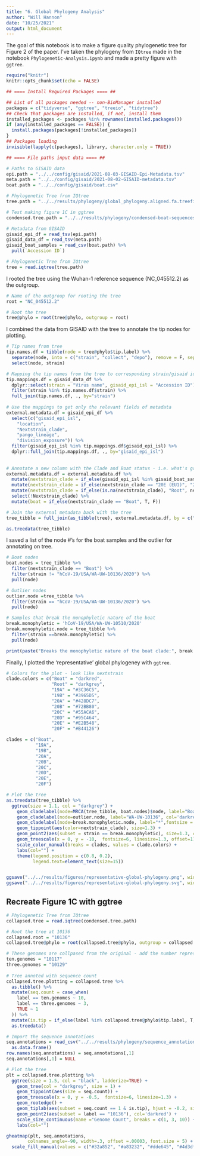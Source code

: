 ```yaml
---
title: "6. Global Phylogeny Analysis"
author: "Will Hannon"
date: "10/25/2021"
output: html_document
---
```


The goal of this notebook is to make a figure quality phylogenetic tree for Figure 2 of the paper. I've taken the phylogeny from `IQtree` made in the notebook `Phylogenetic-Analysis.ipynb` and made a pretty figure with `ggtree`.  

```r
require("knitr")
knitr::opts_chunk$set(echo = FALSE)
```

```r

## ==== Install Required Packages ==== ##

## List of all packages needed -- non-BioManager installed
packages = c("tidyverse", "ggtree", "treeio", "tidytree")
## Check that packages are installed, if not, install them
installed_packages <- packages %in% rownames(installed.packages())
if (any(installed_packages == FALSE)) {
  install.packages(packages[!installed_packages])
}
## Packages loading
invisible(lapply(c(packages), library, character.only = TRUE))

```

```r

## ==== File paths input data ==== ##

# Paths to GISAID data
epi.path = "../../config/gisaid/2021-08-03-GISAID-Epi-Metadata.tsv"
meta.path = "../../config/gisaid/2021-08-02-GISAID-metadata.tsv"
boat.path = "../../config/gisaid/boat.csv"

# Phylogenetic Tree from IQtree
tree.path = "../../results/phylogeny/global_phylogeny.aligned.fa.treefile"

# Test making figure 1C in ggtree
condensed.tree.path = "../../results/phylogeny/condensed-boat-sequences.aligned.fa.treefile"
```

```r

# Metadata from GISAID
gisaid_epi_df = read_tsv(epi.path)
gisaid_data_df = read_tsv(meta.path)
gisaid_boat_samples = read_csv(boat.path) %>% 
  pull(`Accession ID`)

# Phylogenetic Tree from IQtree
tree = read.iqtree(tree.path)

```

I rooted the tree using the Wuhan-1 reference sequence (NC_045512.2) as the outgroup.
```r

# Name of the outgroup for rooting the tree
root = "NC_045512.2"

# Root the tree
tree@phylo = root(tree@phylo, outgroup = root)

```

I combined the data from GISAID with the tree to annotate the tip nodes for plotting.
```r

# Tip names from tree
tip.names.df = tibble(node = tree@phylo$tip.label) %>% 
  separate(node, into = c("strain", "collect", "depo"), remove = F, sep = "\\|") %>% 
  select(node, strain)

# Mapping the tip names from the tree to corresponding strain/gisaid ids
tip.mappings.df = gisaid_data_df %>% 
  dplyr::select(strain = "Virus name", gisaid_epi_isl = "Accession ID") %>% 
  filter(strain %in% tip.names.df$strain) %>% 
  full_join(tip.names.df, ., by="strain")
  
# Use the mappings to get only the relevant fields of metadata
external.metadata.df = gisaid_epi_df %>% 
  select(c("gisaid_epi_isl",
    "location",
    "Nextstrain_clade",
    "pango_lineage",
    "division_exposure")) %>% 
  filter(gisaid_epi_isl %in% tip.mappings.df$gisaid_epi_isl) %>% 
  dplyr::full_join(tip.mappings.df, ., by="gisaid_epi_isl") 
  
  
# Annotate a new column with the Clade and Boat status - i.e. what's going to be grouped on the tree
external.metadata.df = external.metadata.df %>% 
  mutate(nextstrain_clade = if_else(gisaid_epi_isl %in% gisaid_boat_samples, "Boat", Nextstrain_clade)) %>% 
  mutate(nextstrain_clade = if_else(nextstrain_clade == "20E (EU1)", "20E", nextstrain_clade)) %>% 
  mutate(nextstrain_clade = if_else(is.na(nextstrain_clade), "Root", nextstrain_clade)) %>% 
  select(!Nextstrain_clade) %>% 
  mutate(boat = if_else(nextstrain_clade == "Boat", T, F))

# Join the external metadata back with the tree
tree_tibble = full_join(as_tibble(tree), external.metadata.df, by = c("label" = "node"))

as.treedata(tree_tibble)

```

I saved a list of the node #'s for the boat samples and the outlier for annotating on tree. 
```r

# Boat nodes
boat.nodes = tree_tibble %>% 
  filter(nextstrain_clade == "Boat") %>% 
  filter(strain != "hCoV-19/USA/WA-UW-10136/2020") %>% 
  pull(node)

# Outlier nodes
outlier.node =tree_tibble %>% 
  filter(strain == "hCoV-19/USA/WA-UW-10136/2020") %>% 
  pull(node)

# Samples that break the monophyletic nature of the boat
break.monophyletic = 'hCoV-19/USA/WA-UW-10510/2020'
break.monophyletic.node = tree_tibble %>% 
  filter(strain ==break.monophyletic) %>% 
  pull(node)

print(paste("Breaks the monophyletic nature of the boat clade:", break.monophyletic))
```

Finally, I plotted the 'representative' global phylogeney with `ggtree`. 
```r

# Colors for the plot - look like nextstrain
clade.colors = c("Boat" = "darkred", 
                 "Root" = "darkgrey",
                 "19A" = "#3C36C5",
                 "19B" = "#3965D5",
                 "20A" = "#428DC7",
                 "20B" = "#72BB80",
                 "20C" = "#55ACA6",
                 "20D" = "#95C464",
                 "20E" = "#E2B548",
                 "20F" = "#B44126")

clades = c("Boat",
           "19A",
           "19B",
           "20A",
           "20B",
           "20C",
           "20D",
           "20E",
           "20F")

# Plot the tree
as.treedata(tree_tibble) %>% 
  ggtree(size = 1.1, col = "darkgrey") + 
    geom_cladelabel(node=MRCA(tree_tibble, boat.nodes)$node, label="Boat Clade", col='darkred', offset = .000015, offset.text = .000015,  barsize = 1, fontsize = 5) +
    geom_cladelabel(node=outlier.node, label="WA-UW-10136", col='darkred',  offset = .00001) +
    geom_cladelabel(node=break.monophyletic.node, label="*",fontsize = 5, col='#55ACA6',  offset = .000001) +
    geom_tippoint(aes(color=nextstrain_clade), size=1.3) + 
    geom_point2(aes(subset = strain == break.monophyletic), size=1.3, col='#55ACA6') + 
    geom_treescale(x = 0, y = -10,  fontsize=6, linesize=1.3, offset=1) +
    scale_color_manual(breaks = clades, values = clade.colors) +
    labs(col="") +
    theme(legend.position = c(0.8, 0.2),
          legend.text=element_text(size=15))


ggsave("../../results/figures/representative-global-phylogeny.png", width = 7, height = 14, dpi = 300)
ggsave("../../results/figures/representative-global-phylogeny.svg", width = 7, height = 14)


```

## Recreate Figure 1C with ggtree

```r
# Phylogenetic Tree from IQtree
collapsed.tree = read.iqtree(condensed.tree.path)

# Root the tree at 10136
collapsed.root = "10136"
collapsed.tree@phylo = root(collapsed.tree@phylo, outgroup = collapsed.root)

# These genomes are collpased from the original - add the number represented by each type. 
ten.genomes = "10117"
three.genomes = "10129"
  
# Tree annoted with sequence count
collapsed.tree.plotting = collapsed.tree %>% 
  as.tibble() %>% 
  mutate(seq.count = case_when(
    label == ten.genomes ~ 10, 
    label == three.genomes ~ 3,
    TRUE ~ 1
  )) %>% 
  mutate(is.tip = if_else(label %in% collapsed.tree@phylo$tip.label, T, F)) %>% 
  as.treedata()

# Import the sequence annotations
seq.annotations = read_csv("../../results/phylogeny/sequence_annotation_matrix.csv") %>% 
  as.data.frame() 
row.names(seq.annotations) = seq.annotations[,1]
seq.annotations[,1] = NULL 

# Plot the tree 
plt = collapsed.tree.plotting %>% 
  ggtree(size = 1.5, col = "black", ladderize=TRUE) + 
    geom_tree(col = "darkgrey", size = 1) + 
    geom_tippoint(aes(size = seq.count)) + 
    geom_treescale(x = 0, y = -0.5,  fontsize=6, linesize=1.3) + 
    geom_rootedge() +
    geom_tiplab(aes(subset = seq.count == 1 & is.tip), hjust = -0.2, size = 6) +
    geom_point2(aes(subset = label == "10136"), col='darkred') + 
    scale_size_continuous(name ="Genome Count", breaks = c(1, 3, 10)) +
    labs(col="") 

gheatmap(plt, seq.annotations,
        colnames_angle=-90, width=.3, offset =.00003, font.size = 5) +
  scale_fill_manual(values = c("#32a852", "#a83232", "#dde645", "#4d3dff"), name = "Base")



```  



